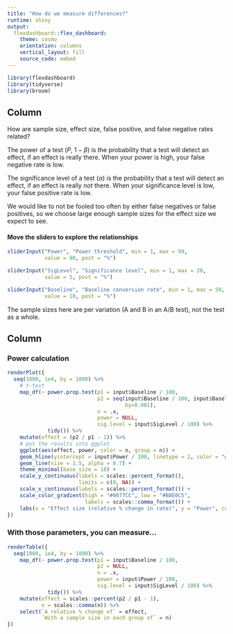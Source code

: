 ```yaml
---
title: "How do we measure differences?"
runtime: shiny
output: 
  flexdashboard::flex_dashboard:
    theme: cosmo
    orientation: columns
    vertical_layout: fill
    source_code: embed
---
```

  
```r
library(flexdashboard)
library(tidyverse)
library(broom)
```

Column {.sidebar}
-----------------------------------------------------------------------
  
How are sample size, effect size, false positive, and false negative rates related?
  
The power of a test ($P$, $1-\beta$) is the probability that a test will detect an effect, if an effect is really there. When your power is high, your false negative rate is low.

The significance level of a test ($\alpha$) is the probability that a test will detect an effect, if an effect is really *not* there. When your significance level is low, your false positive rate is low.

We would like to not be fooled too often by either false negatives or false positives, so we choose large enough sample sizes for the effect size we expect to see.

#### Move the sliders to explore the relationships

```r
sliderInput("Power", "Power threshold", min = 1, max = 99, 
            value = 80, post = "%")

sliderInput("SigLevel", "Significance level", min = 1, max = 20, 
            value = 5, post = "%")

sliderInput("Baseline", "Baseline conversion rate", min = 1, max = 50, 
            value = 10, post = "%")
```

The sample sizes here are per variation (A and B in an A/B test), not the test as a whole.


Column 
-----------------------------------------------------------------------
  
### Power calculation {data-height=800}
  
```r

renderPlot({
  seq(1000, 1e4, by = 1000) %>%
    # t-test
    map_df(~ power.prop.test(p1 = input$Baseline / 100,
                             p2 = seq(input$Baseline / 100, input$Baseline * 1.5 / 100, 
                                      by=0.001), 
                             n = .x, 
                             power = NULL, 
                             sig.level = input$SigLevel / 100) %>%
             tidy()) %>%
    mutate(effect = (p2 / p1 - 1)) %>%
    # put the results into ggplot
    ggplot(aes(effect, power, color = n, group = n)) + 
    geom_hline(yintercept = input$Power / 100, linetype = 2, color = "gray50", alpha = 0.5, size = 1.5) +
    geom_line(size = 1.5, alpha = 0.7) +
    theme_minimal(base_size = 18) +
    scale_y_continuous(labels = scales::percent_format(),
                       limits = c(0, NA)) +
    scale_x_continuous(labels = scales::percent_format()) +
    scale_color_gradient(high = "#0077CC", low = "#B8E0C5",
                         labels = scales::comma_format()) +
    labs(x = "Effect size (relative % change in rate)", y = "Power", color = "Sample size") 
})
```

### With those parameters, you can measure... {data-height=200}

```r
renderTable({
  seq(1000, 1e4, by = 1000) %>%
    map_df(~ power.prop.test(p1 = input$Baseline / 100,
                             p2 = NULL, 
                             n = .x, 
                             power = input$Power / 100, 
                             sig.level = input$SigLevel / 100) %>%
             tidy()) %>%
    mutate(effect = scales::percent(p2 / p1 - 1),
           n = scales::comma(n)) %>% 
    select(`A relative % change of` = effect, 
           `With a sample size in each group of` = n)
})
```